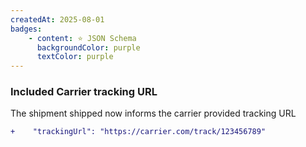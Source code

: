 ```yaml
---
createdAt: 2025-08-01
badges:
    - content: ⭐️ JSON Schema
      backgroundColor: purple
      textColor: purple
---
```


### Included Carrier tracking URL

The shipment shipped now informs the carrier provided tracking URL

```diff
+    "trackingUrl": "https://carrier.com/track/123456789"
```
